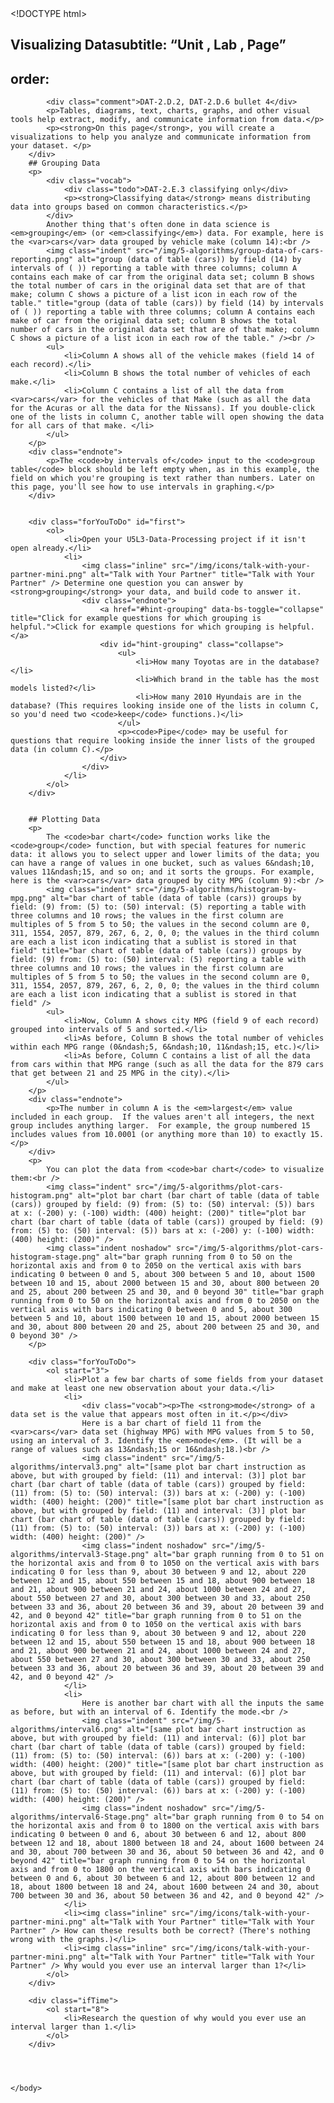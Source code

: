 <!DOCTYPE html>
<html lang="en">
    <head>
		<meta http-equiv="content-type" content="text/html; charset=utf-8" />
        <script type="text/javascript" src="/llab/loader.js"></script>
        <script type="text/javascript" src="/utilities/gifffer.min.js"></script>
        <script type="text/javascript">window.onload = function() {Gifffer();}</script>
        <link rel="stylesheet" type="text/css" href="/css/bjc-gifffer.css">
		<title>Unit 5 Lab 3: Turning Data into Information, Page 5</title>
    </head>

    <body>
        ## Visualizing Datasubtitle: "Unit , Lab , Page"
order:
---
        <div class="learn">
            <div class="comment">DAT-2.D.2, DAT-2.D.6 bullet 4</div>
            <p>Tables, diagrams, text, charts, graphs, and other visual tools help extract, modify, and communicate information from data.</p>
            <p><strong>On this page</strong>, you will create a visualizations to help you analyze and communicate information from your dataset. </p>
        </div>
        ## Grouping Data
        <p>
            <div class="vocab">
                <div class="todo">DAT-2.E.3 classifying only</div>
                <p><strong>Classifying data</strong> means distributing data into groups based on common characteristics.</p>
            </div>
            Another thing that's often done in data science is <em>grouping</em> (or <em>classifying</em>) data. For example, here is the <var>cars</var> data grouped by vehicle make (column 14):<br />
            <img class="indent" src="/img/5-algorithms/group-data-of-cars-reporting.png" alt="group (data of table (cars)) by field (14) by intervals of ( )) reporting a table with three columns; column A contains each make of car from the original data set; column B shows the total number of cars in the original data set that are of that make; column C shows a picture of a list icon in each row of the table." title="group (data of table (cars)) by field (14) by intervals of ( )) reporting a table with three columns; column A contains each make of car from the original data set; column B shows the total number of cars in the original data set that are of that make; column C shows a picture of a list icon in each row of the table." /><br />
            <ul>
                <li>Column A shows all of the vehicle makes (field 14 of each record).</li>
                <li>Column B shows the total number of vehicles of each make.</li>
                <li>Column C contains a list of all the data from <var>cars</var> for the vehicles of that Make (such as all the data for the Acuras or all the data for the Nissans). If you double-click one of the lists in column C, another table will open showing the data for all cars of that make. </li>
            </ul>  
        </p>
        <div class="endnote">
            <p>The <code>by intervals of</code> input to the <code>group table</code> block should be left empty when, as in this example, the field on which you're grouping is text rather than numbers. Later on this page, you'll see how to use intervals in graphing.</p>
        </div>
                
        
        <div class="forYouToDo" id="first">
			<ol>
				<li>Open your U5L3-Data-Processing project if it isn't open already.</li>
                <li>
                    <img class="inline" src="/img/icons/talk-with-your-partner-mini.png" alt="Talk with Your Partner" title="Talk with Your Partner" /> Determine one question you can answer by <strong>grouping</strong> your data, and build code to answer it.
                    <div class="endnote">
                        <a href="#hint-grouping" data-bs-toggle="collapse" title="Click for example questions for which grouping is helpful.">Click for example questions for which grouping is helpful.</a>
                        <div id="hint-grouping" class="collapse">
                            <ul>
                                <li>How many Toyotas are in the database?</li>
                                <li>Which brand in the table has the most models listed?</li>
                                <li>How many 2010 Hyundais are in the database? (This requires looking inside one of the lists in column C, so you'd need two <code>keep</code> functions.)</li>
                            </ul>
                            <p><code>Pipe</code> may be useful for questions that require looking inside the inner lists of the grouped data (in column C).</p>
                        </div>
                    </div>
                </li>
			</ol>
		</div>
    

        ## Plotting Data
        <p>
			The <code>bar chart</code> function works like the <code>group</code> function, but with special features for numeric data: it allows you to select upper and lower limits of the data; you can have a range of values in one bucket, such as values 6&ndash;10, values 11&ndash;15, and so on; and it sorts the groups. For example, here is the <var>cars</var> data grouped by city MPG (column 9):<br />
            <img class="indent" src="/img/5-algorithms/histogram-by-mpg.png" alt="bar chart of table (data of table (cars)) groups by field: (9) from: (5) to: (50) interval: (5) reporting a table with three columns and 10 rows; the values in the first column are multiples of 5 from 5 to 50; the values in the second column are 0, 311, 1554, 2057, 879, 267, 6, 2, 0, 0; the values in the third column are each a list icon indicating that a sublist is stored in that field" title="bar chart of table (data of table (cars)) groups by field: (9) from: (5) to: (50) interval: (5) reporting a table with three columns and 10 rows; the values in the first column are multiples of 5 from 5 to 50; the values in the second column are 0, 311, 1554, 2057, 879, 267, 6, 2, 0, 0; the values in the third column are each a list icon indicating that a sublist is stored in that field" />
            <ul>
                <li>Now, Column A shows city MPG (field 9 of each record) grouped into intervals of 5 and sorted.</li>
                <li>As before, Column B shows the total number of vehicles within each MPG range (0&ndash;5, 6&ndash;10, 11&ndash;15, etc.)</li>
                <li>As before, Column C contains a list of all the data from cars within that MPG range (such as all the data for the 879 cars that get between 21 and 25 MPG in the city).</li>
            </ul>
        </p>
        <div class="endnote">
            <p>The number in column A is the <em>largest</em> value included in each group.  If the values aren't all integers, the next group includes anything larger.  For example, the group numbered 15 includes values from 10.0001 (or anything more than 10) to exactly 15.</p>
        </div>
        <p>
            You can plot the data from <code>bar chart</code> to visualize them:<br />
            <img class="indent" src="/img/5-algorithms/plot-cars-histogram.png" alt="plot bar chart (bar chart of table (data of table (cars)) grouped by field: (9) from: (5) to: (50) interval: (5)) bars at x: (-200) y: (-100) width: (400) height: (200)" title="plot bar chart (bar chart of table (data of table (cars)) grouped by field: (9) from: (5) to: (50) interval: (5)) bars at x: (-200) y: (-100) width: (400) height: (200)" />
            <img class="indent noshadow" src="/img/5-algorithms/plot-cars-histogram-stage.png" alt="bar graph running from 0 to 50 on the horizontal axis and from 0 to 2050 on the vertical axis with bars indicating 0 between 0 and 5, about 300 between 5 and 10, about 1500 between 10 and 15, about 2000 between 15 and 30, about 800 between 20 and 25, about 200 between 25 and 30, and 0 beyond 30" title="bar graph running from 0 to 50 on the horizontal axis and from 0 to 2050 on the vertical axis with bars indicating 0 between 0 and 5, about 300 between 5 and 10, about 1500 between 10 and 15, about 2000 between 15 and 30, about 800 between 20 and 25, about 200 between 25 and 30, and 0 beyond 30" />
        </p>
		
		<div class="forYouToDo">
			<ol start="3">
                <li>Plot a few bar charts of some fields from your dataset and make at least one new observation about your data.</li>                
                <li>
                    <div class="vocab"><p>The <strong>mode</strong> of a data set is the value that appears most often in it.</p></div>
                    Here is a bar chart of field 11 from the <var>cars</var> data set (highway MPG) with MPG values from 5 to 50, using an interval of 3. Identify the <em>mode</em>. (It will be a range of values such as 13&ndash;15 or 16&ndash;18.)<br />
                    <img class="indent" src="/img/5-algorithms/interval3.png" alt="[same plot bar chart instruction as above, but with grouped by field: (11) and interval: (3)] plot bar chart (bar chart of table (data of table (cars)) grouped by field: (11) from: (5) to: (50) interval: (3)) bars at x: (-200) y: (-100) width: (400) height: (200)" title="[same plot bar chart instruction as above, but with grouped by field: (11) and interval: (3)] plot bar chart (bar chart of table (data of table (cars)) grouped by field: (11) from: (5) to: (50) interval: (3)) bars at x: (-200) y: (-100) width: (400) height: (200)" />
                    <img class="indent noshadow" src="/img/5-algorithms/interval3-Stage.png" alt="bar graph running from 0 to 51 on the horizontal axis and from 0 to 1050 on the vertical axis with bars indicating 0 for less than 9, about 30 between 9 and 12, about 220 between 12 and 15, about 550 between 15 and 18, about 900 between 18 and 21, about 900 between 21 and 24, about 1000 between 24 and 27, about 550 between 27 and 30, about 300 between 30 and 33, about 250 between 33 and 36, about 20 between 36 and 39, about 20 between 39 and 42, and 0 beyond 42" title="bar graph running from 0 to 51 on the horizontal axis and from 0 to 1050 on the vertical axis with bars indicating 0 for less than 9, about 30 between 9 and 12, about 220 between 12 and 15, about 550 between 15 and 18, about 900 between 18 and 21, about 900 between 21 and 24, about 1000 between 24 and 27, about 550 between 27 and 30, about 300 between 30 and 33, about 250 between 33 and 36, about 20 between 36 and 39, about 20 between 39 and 42, and 0 beyond 42" />
                </li>
                <li>
                    Here is another bar chart with all the inputs the same as before, but with an interval of 6. Identify the mode.<br />
                    <img class="indent" src="/img/5-algorithms/interval6.png" alt="[same plot bar chart instruction as above, but with grouped by field: (11) and interval: (6)] plot bar chart (bar chart of table (data of table (cars)) grouped by field: (11) from: (5) to: (50) interval: (6)) bars at x: (-200) y: (-100) width: (400) height: (200)" title="[same plot bar chart instruction as above, but with grouped by field: (11) and interval: (6)] plot bar chart (bar chart of table (data of table (cars)) grouped by field: (11) from: (5) to: (50) interval: (6)) bars at x: (-200) y: (-100) width: (400) height: (200)" />
                    <img class="indent noshadow" src="/img/5-algorithms/interval6-Stage.png" alt="bar graph running from 0 to 54 on the horizontal axis and from 0 to 1800 on the vertical axis with bars indicating 0 between 0 and 6, about 30 between 6 and 12, about 800 between 12 and 18, about 1800 between 18 and 24, about 1600 between 24 and 30, about 700 between 30 and 36, about 50 between 36 and 42, and 0 beyond 42" title="bar graph running from 0 to 54 on the horizontal axis and from 0 to 1800 on the vertical axis with bars indicating 0 between 0 and 6, about 30 between 6 and 12, about 800 between 12 and 18, about 1800 between 18 and 24, about 1600 between 24 and 30, about 700 between 30 and 36, about 50 between 36 and 42, and 0 beyond 42" />
                </li>
                <li><img class="inline" src="/img/icons/talk-with-your-partner-mini.png" alt="Talk with Your Partner" title="Talk with Your Partner" /> How can these results both be correct? (There's nothing wrong with the graphs.)</li>
                <li><img class="inline" src="/img/icons/talk-with-your-partner-mini.png" alt="Talk with Your Partner" title="Talk with Your Partner" /> Why would you ever use an interval larger than 1?</li>
            </ol>
		</div>

		<div class="ifTime">
			<ol start="8">
				<li>Research the question of why would you ever use an interval larger than 1.</li>
			</ol>
		</div>
		



    </body>
</html>

